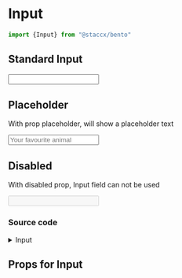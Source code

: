 
<Meta title="Components|Forms/Input/Input" component={Input}/>


# Input


```javascript
import {Input} from "@staccx/bento"
```

## Standard Input

<Preview>
  <Story name="Standard">
   <Input label={"Input"} />
  </Story>
</Preview>


## Placeholder
With prop placeholder, will show a placeholder text

<Preview>
  <Story name="Placeholder">
   <Input label={"Secret question"} placeholder="Your favourite animal" />
  </Story>
</Preview>

## Disabled
With disabled prop, Input field can not be used

<Preview>
  <Story name="Disabled">
   <Input label={"Input"} disabled/>
  </Story>
</Preview>

### Source code
<details><summary>Input</summary>
<p>

```bash
/**
 * @class Input
 */

import React, { useEffect, useRef, useState } from "react"
import PropTypes from "prop-types"
import styled, { css } from "styled-components"
import Cleave from "cleave.js"
import Label from "../Label/Label"
import {
  applyVariants,
  borderRadius,
  color,
  font,
  fontFamily,
  spacing,
  targetSize,
  commonPropTypes
} from "../../../theming"
import ThemeComponent from "../../Theme/ThemeComponent"
import QuestionMark from "../../Icons/QuestionMark/QuestionMark"
import { FadeIn } from "../../../animations"
import themeProps from "./Input.themeProps"
import { componentCreateFactory } from "../../../theming/utils/createVariantsFunctionFactory"

const HelpBox = ({ onClick }) => (
  <HelpButton onClick={onClick} type="button">
    <QuestionMark />
  </HelpButton>
)

const Input = React.forwardRef(
  (
    {
      options,
      onChange,
      autoFocus,
      className,
      disabled,
      id,
      name,
      onBlur,
      onFocus,
      onKeyDown,
      placeholder,
      type,
      value,
      label,
      mask,
      variant,
      autoComplete,
      helpText,
      defaultValue,
      ...otherProps
    },
    ref
  ) => {
    const [showHelp, setShowHelp] = useState(false)
    const cleave = useRef(null)
    const inputRef = useRef(ref)

    const setRawValue = rawValue => {
      if (!cleave.current) {
        console.warn("setRawValue not supported for non cleave inputs")
        return
      }

      cleave.current.setRawValue(rawValue)
    }

    useEffect(() => {
      if (options && inputRef.current) {
        console.log(inputRef.current)
        cleave.current = new Cleave(inputRef.current, {
          ...options,
          onValueChanged: onChange
        })
      }
      if (ref) {
        ref.current = inputRef.current
      }
      if (defaultValue) {
        console.log("setting default value")
        setRawValue(defaultValue)
      }
      // eslint-disable-next-line
    }, [])

    return (
      <InputWrapper className={className} variant={variant}>
        {label && (
          <InputLabel variant={variant} htmlFor={id}>
            {label}
            {helpText && (
              <NoWrapSpan>
                &nbsp;
                <HelpIcon onClick={() => setShowHelp(!showHelp)} />
              </NoWrapSpan>
            )}
          </InputLabel>
        )}
        {helpText && <HelpText isVisible={showHelp}>{helpText}</HelpText>}

        <InputNoMask
          autoFocus={autoFocus}
          value={value}
          disabled={disabled}
          id={id}
          name={name}
          onFocus={onFocus}
          onBlur={onBlur}
          onChange={onChange}
          onKeyDown={onKeyDown}
          placeholder={placeholder}
          variant={variant}
          type={type}
          ref={inputRef}
          defaultValue={defaultValue}
          autoComplete={autoComplete}
          {...otherProps}
        />
      </InputWrapper>
    )
  }
)

const IconComponent = ({ ...props }) => (
  <ThemeComponent
    tagName={themeProps.iconComponent.name}
    fallback={HelpBox}
    {...props}
  />
)

const HelpButton = styled.button`
  -webkit-appearance: none;
  border: initial;
  padding: 0;
  cursor: pointer;
  line-height: 0;
  ${applyVariants(themeProps.helpButton)};
`

const HelpIcon = styled(IconComponent)`
  ${applyVariants(themeProps.icon.name)};
`

const NoWrapSpan = styled.span`
  white-space: nowrap;
`

const HelpText = styled.div`
  display: ${p => (p.isVisible ? "block" : "none")};
  opacity: 0;
  animation: ${FadeIn} 0.4s ease-out 1 forwards;
  ${applyVariants(themeProps.helpText)};
`

const InputLabel = styled(Label)`
  ${applyVariants(themeProps.label)};
`

export const InputWrapper = styled.div`
  display: block;
  margin-bottom: 0;
  position: relative;
  ${applyVariants(themeProps.wrapper)};
`

export const inputCss = css`
  display: block;
  width: 100%;
  min-height: ${targetSize.normal};
  margin: 0 auto;
  border: 1px solid ${color.line};
  border-radius: ${borderRadius};
  padding-left: ${spacing.small};
  padding-right: ${spacing.small};
  font-family: ${fontFamily.body};
  font-size: ${font.input};
  transition: border-color 0.2s ease-out;
  -webkit-appearance: none;
  appearance: none;
  -moz-appearance: textfield;

  &::-webkit-input-placeholder {
    /* WebKit browsers */
    color: ${color.line};
  }
  &:-moz-placeholder {
    /* Mozilla Firefox 4 to 18 */
    color: ${color.line};
  }
  &::-moz-placeholder {
    /* Mozilla Firefox 19+ */
    color: ${color.line};
  }
  &:-ms-input-placeholder {
    /* Internet Explorer 10+ */
    color: ${color.line};
  }
  &:-webkit-autofill {
    background-color: ${color.bg};
  }

  &:hover,
  &:focus,
  &:active {
    outline: none;
    background-color: ${color("subtleHover")};
  }

  &::-webkit-inner-spin-button,
  &::-webkit-outer-spin-button {
    -webkit-appearance: none;
    margin: 0;
  }

  ${p => p.additionalCSS || null};
  ${applyVariants(themeProps.input)};
`

const InputNoMask = styled.input`
  ${inputCss};
`

export const InputPropTypes = {
  /**
   * Set this to set focus to field on render
   */
  autoFocus: PropTypes.bool,
  callback: PropTypes.func,
  /**
   * Disabled prop deactiovates functionality
   * @export
   */
  disabled: PropTypes.bool,
  hidden: PropTypes.bool,
  id: PropTypes.string,
  name: PropTypes.string,
  onBlur: PropTypes.func,
  onChange: PropTypes.func,
  onKeyDown: PropTypes.func,
  placeholder: PropTypes.string,
  style: PropTypes.object,
  type: PropTypes.oneOf([
    "text",
    "email",
    "number",
    "tel",
    "url",
    "search",
    "date",
    "file"
  ]),
  value: PropTypes.oneOfType([PropTypes.number, PropTypes.string]),
  label: PropTypes.string,
  className: PropTypes.string,
  helpText: commonPropTypes.children,
  mask: PropTypes.oneOfType([
    PropTypes.array,
    PropTypes.func,
    PropTypes.bool,
    PropTypes.shape({
      mask: PropTypes.oneOfType([PropTypes.array, PropTypes.func]),
      pipe: PropTypes.func
    })
  ])
}

Input.propTypes = InputPropTypes

export const InputDefaultProps = {
  autoFocus: null,
  callback: null,
  disabled: false,
  hidden: false,
  name: null,
  onBlur: null,
  onChange: null,
  onKeyDown: null,
  placeholder: null,
  style: null,
  type: "text",
  value: undefined,
  label: "",
  mask: null,
  helpText: ""
}
Input.themeProps = themeProps
Input.createVariants = componentCreateFactory(Input)

Input.defaultProps = InputDefaultProps
/** @component */
export default Input

```

</p>
</details>

## Props for Input
<Props of={Input} />
